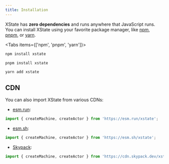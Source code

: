 ```yaml
---
title: Installation
---
```


XState has **zero dependencies** and runs anywhere that JavaScript runs. You can install XState using your favorite package manager, like [npm](https://www.npmjs.com/), [pnpm](https://pnpm.js.org/), or [yarn](https://yarnpkg.com/).

<Tabs items={['npm', 'pnpm', 'yarn']}>
<Tab value="v5" label="npm">

```bash
npm install xstate
```

</Tab>

<Tab value="pnpm" label="pnpm">

```bash
pnpm install xstate
```

</Tab>

<Tab value="yarn" label="yarn">

```bash
yarn add xstate
```

</Tab>
</Tabs>

## CDN

You can also import XState from various CDNs:

- [esm.run](https://esm.run):

```ts
import { createMachine, createActor } from 'https://esm.run/xstate';
```

- [esm.sh](https://esm.sh):

```ts
import { createMachine, createActor } from 'https://esm.sh/xstate';
```

- [Skypack](https://www.skypack.dev):

```ts
import { createMachine, createActor } from 'https://cdn.skypack.dev/xstate';
```
